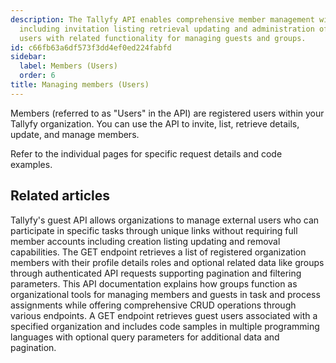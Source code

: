 ```yaml
---
description: The Tallyfy API enables comprehensive member management within organizations
  including invitation listing retrieval updating and administration of registered
  users with related functionality for managing guests and groups.
id: c66fb63a6df573f3dd4ef0ed224fabfd
sidebar:
  label: Members (Users)
  order: 6
title: Managing members (Users)
---
```



Members (referred to as "Users" in the API) are registered users within your Tallyfy organization. You can use the API to invite, list, retrieve details, update, and manage members.

Refer to the individual pages for specific request details and code examples.

<PageTree />


## Related articles
<CardGrid>
<LinkTitleCard header="<b>Code Samples > Managing guests</b>" href="/products/pro/integrations/open-api/code-samples/guests/" > Tallyfy's guest API allows organizations to manage external users who can participate in specific tasks through unique links without requiring full member accounts including creation listing updating and removal capabilities. </LinkTitleCard>
<LinkTitleCard header="<b>Members > List members</b>" href="/products/pro/integrations/open-api/code-samples/members/list-members/" > The GET endpoint retrieves a list of registered organization members with their profile details roles and optional related data like groups through authenticated API requests supporting pagination and filtering parameters. </LinkTitleCard>
<LinkTitleCard header="<b>Code Samples > Managing groups</b>" href="/products/pro/integrations/open-api/code-samples/groups/" > This API documentation explains how groups function as organizational tools for managing members and guests in task and process assignments while offering comprehensive CRUD operations through various endpoints. </LinkTitleCard>
<LinkTitleCard header="<b>Guests > List guests</b>" href="/products/pro/integrations/open-api/code-samples/guests/list-guests/" > A GET endpoint retrieves guest users associated with a specified organization and includes code samples in multiple programming languages with optional query parameters for additional data and pagination. </LinkTitleCard>
</CardGrid>
